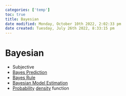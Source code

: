 ```yaml
---
categories: ['temp']
toc: true
title: Bayesian
date modified: Monday, October 10th 2022, 2:02:33 pm
date created: Tuesday, July 26th 2022, 8:33:15 pm
---
```


# Bayesian
- Subjective
- [Bayes Prediction](Bayes%20Prediction.qmd)
- [Bayes Rule](Bayes%20Rule.qmd)
- [Bayesian Model Estimation](Bayesian%20Model%20Estimation.qmd)
- [Probability](Probability.qmd) [density](Density.qmd) function



